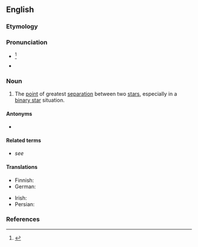 {{also|Apastron}}
==English==

===Etymology===
{{prefix|en|apo|astron}}

===Pronunciation===
* {{IPA|en|/əˈpæstɹən/}}<ref>{{R:Dictionary.com}}</ref>
* {{audio|en|LL-Q1860 (eng)-I learned some phrases-apastron.wav|Audio (UK)}}

===Noun===
{{en-noun}}

# {{lb|en|astronomy}} The [[point]] of greatest [[separation]] between two [[star]]s, especially in a [[binary star]] situation.

====Antonyms====
* {{l|en|periastron}}

====Related terms====
* ''see'' {{l|en|apoapsis}}

====Translations====
{{trans-top|point of greatest separation between two stars}}
* Finnish: {{t|fi|apastroni}}
* German: {{t+|de|Apastron}}
{{trans-mid}}
* Irish: {{t|ga|apastrón|m}}
* Persian: {{t|fa|اپاستار|tr=apāstār}}
{{trans-bottom}}

===References===
<references/>